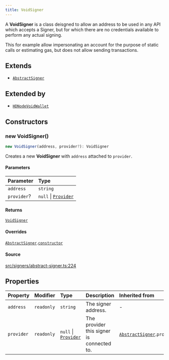 ```yaml
---
title: VoidSigner
---
```


A **VoidSigner** is a class deisgned to allow an address to be used in any API which accepts a Signer, but for which
there are no credentials available to perform any actual signing.

This for example allow impersonating an account for the purpose of static calls or estimating gas, but does not allow
sending transactions.

## Extends

- [`AbstractSigner`](/content/classes/AbstractSigner)

## Extended by

- [`HDNodeVoidWallet`](/content/classes/HDNodeVoidWallet)

## Constructors

### new VoidSigner()

```ts
new VoidSigner(address, provider?): VoidSigner
```

Creates a new **VoidSigner** with `address` attached to `provider`.

#### Parameters

| Parameter | Type |
| :------ | :------ |
| `address` | `string` |
| `provider`? | `null` \| [`Provider`](/content/interfaces/Provider) |

#### Returns

[`VoidSigner`](/content/classes/VoidSigner)

#### Overrides

[`AbstractSigner`](/content/classes/AbstractSigner).[`constructor`](/content/classes/AbstractSigner#constructors)

#### Source

[src/signers/abstract-signer.ts:224](https://github.com/dominant-strategies/quais-6.js/blob/95934f9b18ff90a0666dd9772179b612f2ad5510/src/signers/abstract-signer.ts#L224)

## Properties

| Property | Modifier | Type | Description | Inherited from |
| :------ | :------ | :------ | :------ | :------ |
| `address` | `readonly` | `string` | The signer address. | - |
| `provider` | `readonly` | `null` \| [`Provider`](/content/interfaces/Provider) | The provider this signer is connected to. | [`AbstractSigner`](/content/classes/AbstractSigner).`provider` |
